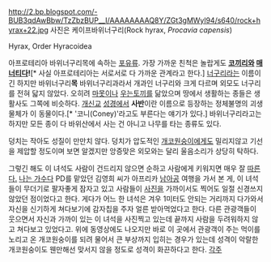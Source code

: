 http://2.bp.blogspot.com/-BUB3qdAwBbw/TzZbzBUP__I/AAAAAAAAQ8Y/ZGt3gMWyl94/s640/rock+hyrax+22.jpg
사진은 케이프바위너구리(Rock hyrax, ''Procavia capensis'')

Hyrax, Order Hyracoidea

아프로테리아 바위너구리목에 속하는 [[포유류]]. 가장 가까운 친척은 놀랍게도 '''[[코끼리]]와 [[매너티]]다!'''[* 사실 아프로테리아는 서로서로 다 가까운 관계라고 한다.] [[너구리]]라는 이름이긴 하지만 바위너구리'''목''' 바위너구리과라서 개과인 너구리와 크게 다르며 외모도 너구리를 전혀 닯지 않았다. 오히려 [[마못]]이나 [[우는토끼]]를 닮았으며 땅에서 생활하는 종들은 생활사도 그쪽에 비슷하다. [[개신교]] [[성경]]에서 '''사반'''이란 이름으로 등장하는 정체불명의 괴생물체가 이 동물이다.[* '코니(Coney)'라고도 부른다는 얘기가 있다.] 바위너구리라고는 하지만 모든 종이 다 바위산에서 사는 건 아니고 나무를 타는 종류도 있다.

{{{#!html
<iframe width="640" height="360" src="https://www.youtube.com/embed/F2NVu6F-eV4?feature=player_detailpage" frameborder="0" allowfullscreen></iframe>
}}}
덩치는 작아도 성질이 만만치 않다. 덩치가 압도적인 [[개코원숭이]]에게도 밀리지않고 기선을 제압할 정도이며 보면 알겠지만 앙증맞은 외모와는 달리 울음소리가 상당히 탁하다. 

그렇긴 해도 이 녀석도 사람이 건드리지 않으면 순하고 사람에게 키워지면 매우 잘 [http://blog.daum.net/sa55jung/11208157 따른다.] [[나는 가수다]] PD를 맡았던 김영희 씨가 아프리카 [[남아프리카 공화국|남아공]] 여행을 가서 본 게, 이 녀석들이 무더기로 팔자좋게 잠자고 있고 사람들이 [[사진]]을 가까이서도 찍어도 일절 신경쓰지 않았던 점이었다고 한다. 게다가 어느 한 녀석은 겨우 1미터도 안되는 거리까지 다가와서 자신을 신기하게 쳐다보기에 감자칩을 주자 얼른 받아먹었다고 한다. 다른 관광객들이 웃으면서 자신과 가까이 있는 이 녀석을 사진찍고 있는데 끝까지 사람을 두려워하지 않고 쳐다보고 있었다고. 위에 동영상에도 나오지만 바로 이 곳에서 관광객이 주는 먹이를 노리고 온 개코원숭이를 되려 물어서 큰 부상까지 입히는 경우가 있는데 성격이 악랄한 개코원숭이도 웬만해선 맞서지 않을 정도로 성격이 화끈하다고 한다.
[[각주]]
